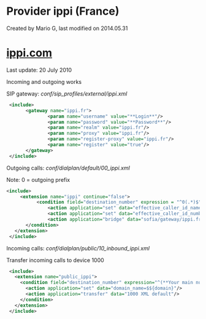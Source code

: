 
# Provider ippi (France) 

 Created by  Mario G, last modified on 2014.05.31

# [ippi.com](http://ippi.com)

Last update: 20 July 2010

Incoming and outgoing works

SIP gateway: _conf/sip\_profiles/external/ippi.xml_

```xml
 <include>
       <gateway name="ippi.fr">
               <param name="username" value="**Login**"/>
               <param name="password" value="**Password**"/>
               <param name="realm" value="ippi.fr"/>
               <param name="proxy" value="ippi.fr"/>
               <param name="register-proxy" value="ippi.fr"/>
               <param name="register" value="true"/>
       </gateway>
 </include> 
```

Outgoing calls: _conf/dialplan/default/00\_ippi.xml_

Note: 0 = outgoing prefix

```xml
<include>
     <extension name="ippi" continue="false">
           <condition field="destination_number" expression = "^0(.*)$">
               <action application="set" data="effective_caller_id_name=**Your Name**"/>
               <action application="set" data="effective_caller_id_number=**Your main number**"/>
               <action application="bridge" data="sofia/gateway/ippi.fr/$1"/>
       </condition>
   </extension>
 </include> 
```

Incoming calls: _conf/dialplan/public/10\_inbound\_ippi.xml_

Transfer incoming calls to device 1000

```xml
 <include>
   <extension name="public_ippi">
     <condition field="destination_number" expression="^(**Your main number**)$">
       <action application="set" data="domain_name=$${domain}"/>
       <action application="transfer" data="1000 XML default"/>
     </condition>
   </extension>
 </include> 
```

  


